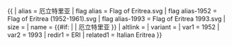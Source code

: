 {{ {{{1<noinclude>|country showdata</noinclude>}}}
| alias = 厄立特里亚
| flag alias = Flag of Eritrea.svg
| flag alias-1952 = Flag of Eritrea (1952-1961).svg
| flag alias-1993 = Flag of Eritrea 1993.svg
| size = {{{size|}}}
| name = {{#if: {{{name|}}} | {{{name|}}} | 厄立特里亚 }}
| altlink = {{{altlink|}}}
| variant = {{{variant|}}}
<noinclude>
| var1 = 1952
| var2 = 1993
| redir1 = ERI
| related1 = Italian Eritrea
</noinclude>
}}